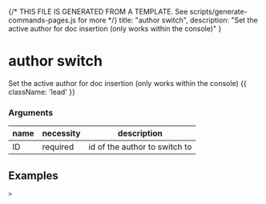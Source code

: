 {/* THIS FILE IS GENERATED FROM A TEMPLATE. See scripts/generate-commands-pages.js for more */}
    title: "author switch",
    description: "Set the active author for doc insertion (only works within the console)"
}

<div className='not-prose mb-5'>
    <Breadcrumbs pages={[
        { name: 'Commands', href: '/docs/commands', current: false },
        { name: 'author switch', href: '/docs/commands/author-switch', current: true },
    ]} />
</div>

# author switch

Set the active author for doc insertion (only works within the console) {{ className: 'lead' }}


### Arguments

| name | necessity | description |
| ---- | --------- | ----------- |
| ID  | required | id of the author to switch to |



## Examples

<CodeGroup title="SET">


```text {{ title: 'console' }}
> 
```






</CodeGroup>
